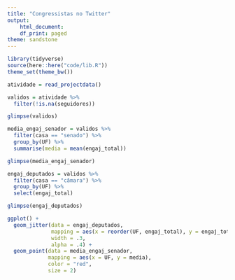 ```yaml
---
title: "Congressistas no Twitter"
output:
    html_document:
    df_print: paged
theme: sandstone
---
```


```r
library(tidyverse)
source(here::here("code/lib.R"))
theme_set(theme_bw())
```

```r
atividade = read_projectdata()

validos = atividade %>%
  filter(!is.na(seguidores))

glimpse(validos)

media_engaj_senador = validos %>%
  filter(casa == "senado") %>%
  group_by(UF) %>%
  summarise(media = mean(engaj_total))

glimpse(media_engaj_senador)

engaj_deputados = validos %>%
  filter(casa == "câmara") %>%
  group_by(UF) %>%
  select(engaj_total)

glimpse(engaj_deputados)

ggplot() +
  geom_jitter(data = engaj_deputados,
              mapping = aes(x = reorder(UF, engaj_total), y = engaj_total),
              width = .3,
              alpha = .4) +
  geom_point(data = media_engaj_senador,
             mapping = aes(x = UF, y = media),
             color = "red",
             size = 2)
```
